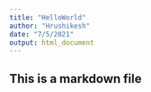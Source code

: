 ```yaml
---
title: "HelloWorld"
author: "Hrushikesh"
date: "7/5/2021"
output: html_document
---
```

## This is a markdown file
